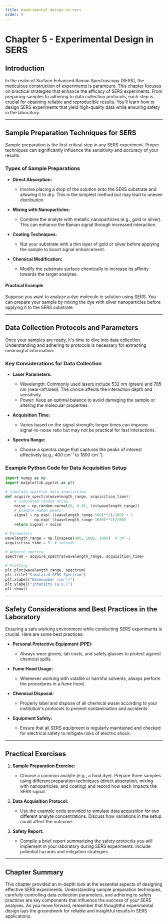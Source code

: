 ```yaml
---
title: experimental-design-in-sers
order: 5
---
```


# Chapter 5 - Experimental Design in SERS

## Introduction

In the realm of Surface Enhanced Raman Spectroscopy (SERS), the meticulous construction of experiments is paramount. This chapter focuses on practical strategies that enhance the efficacy of SERS experiments. From preparing samples to adhering to data collection protocols, each step is crucial for obtaining reliable and reproducible results. You’ll learn how to design SERS experiments that yield high-quality data while ensuring safety in the laboratory.

---

## Sample Preparation Techniques for SERS

Sample preparation is the first critical step in any SERS experiment. Proper techniques can significantly influence the sensitivity and accuracy of your results. 

### Types of Sample Preparations

- **Direct Absorption:** 
    - Involve placing a drop of the solution onto the SERS substrate and allowing it to dry. This is the simplest method but may lead to uneven distribution.
  
- **Mixing with Nanoparticles:** 
    - Combine the analyte with metallic nanoparticles (e.g., gold or silver). This can enhance the Raman signal through increased interaction.

- **Coating Techniques:**
    - Nut your substrate with a thin layer of gold or silver before applying the sample to boost signal enhancement.
  
- **Chemical Modification:**
    - Modify the substrate surface chemically to increase its affinity towards the target analytes.

#### Practical Example
Suppose you want to analyze a dye molecule in solution using SERS. You can prepare your sample by mixing the dye with silver nanoparticles before applying it to the SERS substrate. 

---

## Data Collection Protocols and Parameters

Once your samples are ready, it's time to dive into data collection. Understanding and adhering to protocols is necessary for extracting meaningful information.

### Key Considerations for Data Collection

- **Laser Parameters:** 
    - Wavelength: Commonly used lasers include 532 nm (green) and 785 nm (near-infrared). The choice affects the interaction depth and sensitivity.
    - Power: Keep an optimal balance to avoid damaging the sample or altering the molecular properties.
  
- **Acquisition Time:** 
    - Varies based on the signal strength; longer times can improve signal-to-noise ratio but may not be practical for fast interactions.

- **Spectra Range:** 
    - Choose a spectra range that captures the peaks of interest effectively (e.g., 400 cm⁻¹ to 1800 cm⁻¹).

### Example Python Code for Data Acquisition Setup

```python
import numpy as np
import matplotlib.pyplot as plt

# Simulate spectral data acquisition
def acquire_spectra(wavelength_range, acquisition_time):
    # Simulated random noise
    noise = np.random.normal(0, 0.05, len(wavelength_range))
    # Example Raman peaks
    signal = np.exp(-((wavelength_range-500)**2)/200) + \
             np.exp(-((wavelength_range-1600)**2)/200)
    return signal + noise

# Parameters
wavelength_range = np.linspace(400, 1800, 1000)  # cm^-1
acquisition_time = 5  # seconds

# Acquire spectra
spectrum = acquire_spectra(wavelength_range, acquisition_time)

# Plotting
plt.plot(wavelength_range, spectrum)
plt.title("Simulated SERS Spectrum")
plt.xlabel("Wavenumber (cm⁻¹)")
plt.ylabel("Intensity (a.u.)")
plt.show()
```

---

## Safety Considerations and Best Practices in the Laboratory

Ensuring a safe working environment while conducting SERS experiments is crucial. Here are some best practices:

- **Personal Protective Equipment (PPE):**
    - Always wear gloves, lab coats, and safety glasses to protect against chemical spills.

- **Fume Hood Usage:**
    - Whenever working with volatile or harmful solvents, always perform the procedures in a fume hood.

- **Chemical Disposal:**
    - Properly label and dispose of all chemical waste according to your institution's protocols to prevent contamination and accidents.

- **Equipment Safety:**
    - Ensure that all SERS equipment is regularly maintained and checked for electrical safety to mitigate risks of electric shock.

---

## Practical Exercises

1. **Sample Preparation Exercise:**
   - Choose a common analyte (e.g., a food dye). Prepare three samples using different preparation techniques (direct absorption, mixing with nanoparticles, and coating) and record how each impacts the SERS signal.

2. **Data Acquisition Protocol:**
   - Use the example code provided to simulate data acquisition for two different analyte concentrations. Discuss how variations in the setup could affect the outcome.

3. **Safety Report:**
   - Compile a brief report summarizing the safety protocols you will implement in your laboratory during SERS experiments. Include potential hazards and mitigation strategies.

---

## Chapter Summary

This chapter provided an in-depth look at the essential aspects of designing effective SERS experiments. Understanding sample preparation techniques, carefully controlling data collection parameters, and adhering to safety practices are key components that influence the success of your SERS analyses. As you move forward, remember that thoughtful experimental design lays the groundwork for reliable and insightful results in SERS applications.